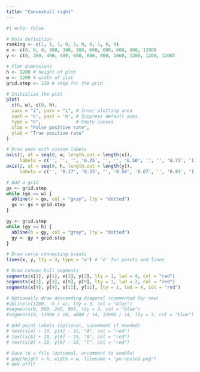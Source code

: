 ```yaml
---
title: "Convexhull right"
---
```



```r
#| echo: false

# Data definition
ranking <- c(1, 1, 1, 0, 1, 0, 0, 1, 0, 0)
x <- c(0, 0, 0, 300, 300, 300, 600, 600, 600, 900, 1200)
y <- c(0, 200, 400, 400, 600, 800, 800, 1000, 1200, 1200, 1200)

# Plot dimensions
h <- 1200 # height of plot
w <- 1200 # width of plot
grid.step <- 120 # step for the grid

# Initialize the plot
plot(
  c(0, w), c(0, h),
  xaxs = "i", yaxs = "i", # Inner plotting area
  xaxt = 'n', yaxt = 'n', # Suppress default axes
  type = "n",             # Empty canvas
  xlab = "False positive rate",
  ylab = "True positive rate"
)

# Draw axes with custom labels
axis(1, at = seq(0, w, length.out = length(x)), 
     labels = c('', '', '', '0.25', '', '', '0.50', '', '', '0.75', '1.00'))
axis(2, at = seq(0, h, length.out = length(y)), 
     labels = c('', '0.17', '0.33', '', '0.50', '0.67', '', '0.83', '1.00', '', ''))

# Add a grid
gx <- grid.step
while (gx <= w) {
  abline(v = gx, col = "gray", lty = "dotted")
  gx <- gx + grid.step
}

gy <- grid.step
while (gy <= h) {
  abline(h = gy, col = "gray", lty = "dotted")
  gy <- gy + grid.step
}

# Draw curve connecting points
lines(x, y, lty = 3, type = 'o') # 'o' for points and lines

# Draw convex hull segments
segments(x[1], y[1], x[3], y[3], lty = 1, lwd = 4, col = "red")
segments(x[3], y[3], x[9], y[9], lty = 1, lwd = 2, col = "red")
segments(x[9], y[9], x[11], y[11], lty = 1, lwd = 4, col = "red")

# Optionally draw descending diagonal (commented for now)
#abline(c(1200, -h / w), lty = 3, col = "blue")
#segments(0, 960, 240, 960, lty = 3, col = "blue")
#segments(0, 12000 / 14, 4800 / 14, 12000 / 14, lty = 3, col = "blue")

# Add point labels (optional, uncomment if needed)
# text(x[4] + 10, y[4] - 15, "A", col = "red")
# text(x[6] + 10, y[6] - 15, "B", col = "red")
# text(x[9] + 10, y[9] - 15, "C", col = "red")

# Save to a file (optional, uncomment to enable)
# png(height = h, width = w, filename = "pn-nested.png")
# dev.off()


```